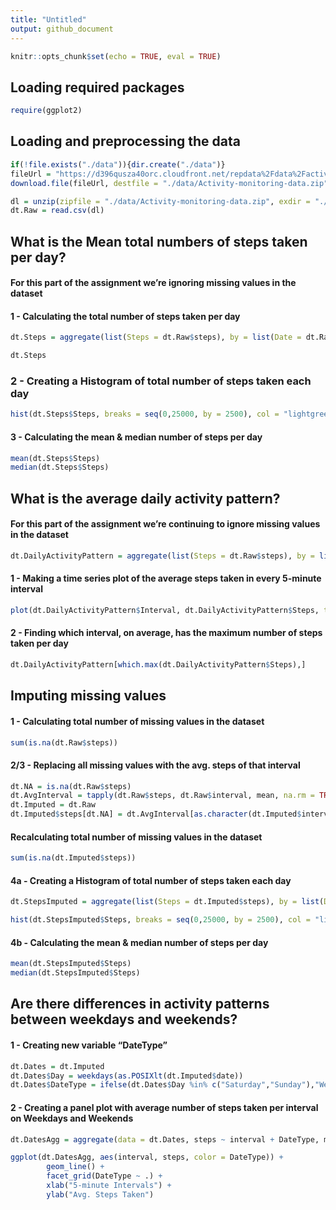 ---
title: "Untitled"
output: github_document
---

```{r setup, include=FALSE}
knitr::opts_chunk$set(echo = TRUE, eval = TRUE)
```

## Loading required packages
```{r eval = TRUE}
require(ggplot2)
```

## Loading and preprocessing the data

```{r}
if(!file.exists("./data")){dir.create("./data")}
fileUrl = "https://d396qusza40orc.cloudfront.net/repdata%2Fdata%2Factivity.zip"
download.file(fileUrl, destfile = "./data/Activity-monitoring-data.zip")

dl = unzip(zipfile = "./data/Activity-monitoring-data.zip", exdir = "./data")
dt.Raw = read.csv(dl)
```

## What is the Mean total numbers of steps taken per day?
#### For this part of the assignment we're ignoring missing values in the dataset

#### 1 - Calculating the total number of steps taken per day

```{r}
dt.Steps = aggregate(list(Steps = dt.Raw$steps), by = list(Date = dt.Raw$date), FUN = sum, na.rm = TRUE)

dt.Steps
```

### 2 - Creating a Histogram of total number of steps taken each day
```{r}
hist(dt.Steps$Steps, breaks = seq(0,25000, by = 2500), col = "lightgreen", main = "Frequency of Steps per Day", xlab = "Steps per Day (Groups of 2500)", ylab = "Frequency")
```

#### 3 - Calculating the mean & median number of steps per day

```{r}
mean(dt.Steps$Steps)
median(dt.Steps$Steps)
```

## What is the average daily activity pattern?
#### For this part of the assignment we're continuing to ignore missing values in the dataset

```{r}
dt.DailyActivityPattern = aggregate(list(Steps = dt.Raw$steps), by = list(Interval = dt.Raw$interval), FUN = mean, na.rm = TRUE)
```

#### 1 - Making a time series plot of the average steps taken in every 5-minute interval

```{r}
plot(dt.DailyActivityPattern$Interval, dt.DailyActivityPattern$Steps, type = "l", col = "lightgreen", main = "Avg. Steps per 5-minute Interval", xlab = "5-minute Intervals", ylab = "Avg. Steps Taken")
```

#### 2 - Finding which interval, on average, has the maximum number of steps taken per day

```{r}
dt.DailyActivityPattern[which.max(dt.DailyActivityPattern$Steps),]
```

## Imputing missing values

#### 1 - Calculating total number of missing values in the dataset

```{r}
sum(is.na(dt.Raw$steps))
```

#### 2/3 - Replacing all missing values with the avg. steps of that interval

```{r}
dt.NA = is.na(dt.Raw$steps)
dt.AvgInterval = tapply(dt.Raw$steps, dt.Raw$interval, mean, na.rm = TRUE, simplify = TRUE)
dt.Imputed = dt.Raw
dt.Imputed$steps[dt.NA] = dt.AvgInterval[as.character(dt.Imputed$interval[dt.NA])]
```

#### Recalculating total number of missing values in the dataset

```{r}
sum(is.na(dt.Imputed$steps))
```

#### 4a - Creating a Histogram of total number of steps taken each day

```{r}
dt.StepsImputed = aggregate(list(Steps = dt.Imputed$steps), by = list(Date = dt.Imputed$date), FUN = sum, na.rm = TRUE)

hist(dt.StepsImputed$Steps, breaks = seq(0,25000, by = 2500), col = "lightgreen", main = "Frequency of Steps per Day", xlab = "Steps per Day (Groups of 2500)", ylab = "Frequency")
```

#### 4b - Calculating the mean & median number of steps per day

```{r}
mean(dt.StepsImputed$Steps)
median(dt.StepsImputed$Steps)
```

## Are there differences in activity patterns between weekdays and weekends?

#### 1 - Creating new variable "DateType"

```{r}
dt.Dates = dt.Imputed
dt.Dates$Day = weekdays(as.POSIXlt(dt.Imputed$date))
dt.Dates$DateType = ifelse(dt.Dates$Day %in% c("Saturday","Sunday"),"Weekend", "Weekday")
```

#### 2 - Creating a panel plot with average number of steps taken per interval on Weekdays and Weekends

```{r}
dt.DatesAgg = aggregate(data = dt.Dates, steps ~ interval + DateType, mean)

ggplot(dt.DatesAgg, aes(interval, steps, color = DateType)) + 
        geom_line() + 
        facet_grid(DateType ~ .) +
        xlab("5-minute Intervals") + 
        ylab("Avg. Steps Taken")
```